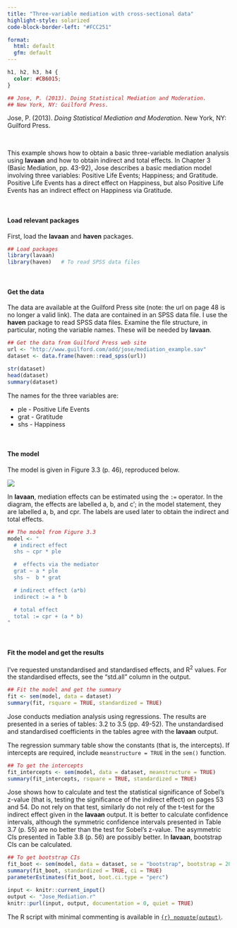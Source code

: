 ```yaml
---
title: "Three-variable mediation with cross-sectional data"
highlight-style: solarized
code-block-border-left: "#FCC251"

format: 
  html: default
  gfm: default
---
```


```css
h1, h2, h3, h4 {
  color: #CB6015;
}
```

```r


## Jose, P. (2013). Doing Statistical Mediation and Moderation. 
## New York, NY: Guilford Press.
```

Jose, P. (2013). *Doing Statistical Mediation and Moderation*. New York, NY: Guilford Press.

<br /> 

This example shows how to obtain a basic three-variable mediation analysis using **lavaan** and how to obtain indirect and total effects. In Chapter 3 (Basic Mediation, pp. 43-92), Jose describes a basic mediation model involving three variables: Positive Life Events; Happiness; and Gratitude. Positive Life Events has a direct effect on Happiness, but also Positive Life Events has an indirect effect on Happiness via Gratitude.

<br />

#### Load relevant packages

First, load the **lavaan** and **haven** packages.

```r

## Load packages
library(lavaan)
library(haven)   # To read SPSS data files
```

<br />

#### Get the data

The data are available at the Guilford Press site (note: the url on page 48 is no longer a valid link). The data are contained in an SPSS data file. I use the **haven** package to read SPSS data files. Examine the file structure, in particular, noting the variable names. These will be needed by **lavaan**.

```r

## Get the data from Guilford Press web site
url <- "http://www.guilford.com/add/jose/mediation_example.sav"
dataset <- data.frame(haven::read_spss(url))

str(dataset)
head(dataset)
summary(dataset)
```

The names for the three variables are:  

* ple - Positive Life Events 
* grat - Gratitude
* shs - Happiness 

<br />

#### The model

The model is given in Figure 3.3 (p. 46), reproduced below.

![](images/Mediation.svg){fig-align="left"}

In **lavaan**, mediation effects can be estimated using the `:=` operator. In the diagram, the effects are labelled a, b, and c$'$; in the model statement, they are labelled a, b, and cpr. The labels are used later to obtain the indirect and total effects.

```r

## The model from Figure 3.3
model <- "
  # indirect effect
  shs ~ cpr * ple

  #  effects via the mediator
  grat ~ a * ple
  shs ~  b * grat

  # indirect effect (a*b)
  indirect := a * b

  # total effect
  total := cpr + (a * b) 
"
```

<br />

#### Fit the model and get the results

I've requested unstandardised and standardised effects, and R^2^ values. For the standardised effects, see the "std.all" column in the output.

```r

## Fit the model and get the summary
fit <- sem(model, data = dataset)
summary(fit, rsquare = TRUE, standardized = TRUE)
```

Jose conducts mediation analysis using regressions. The results are presented in a series of tables: 3.2 to 3.5 (pp. 49-52). The unstandardised and standardised coefficients in the tables agree with the **lavaan** output. 

The regression summary table show the constants (that is, the intercepts). If intercepts are required, include `meanstructure = TRUE` in the `sem()` function.

```r

## To get the intercepts
fit_intercepts <- sem(model, data = dataset, meanstructure = TRUE)
summary(fit_intercepts, rsquare = TRUE, standardized = TRUE)
```

Jose shows how to calculate and test the statistical significance of Sobel's z-value (that is, testing the significance of the indirect effect) on pages 53 and 54. Do not rely on that test, similarly do not rely of the t-test for the indirect effect given in the **lavaan** output. It is better to calculate confidence intervals, although the symmetric confidence intervals presented in Table 3.7 (p. 55) are no better than the test for Sobel's z-value. The asymmetric CIs presented in Table 3.8 (p. 56) are possibly better. In **lavaan**, bootstrap CIs can be calculated.

```r

## To get bootstrap CIs
fit_boot <- sem(model, data = dataset, se = "bootstrap", bootstrap = 2000)
summary(fit_boot, standardized = TRUE, ci = TRUE)
parameterEstimates(fit_boot, boot.ci.type = "perc")
```


```r
input <- knitr::current_input()
output <- "Jose_Mediation.r"
knitr::purl(input, output, documentation = 0, quiet = TRUE)
```

The R script with minimal commenting is available in [`{r} noquote(output)`](`{r} noquote(output)`). 